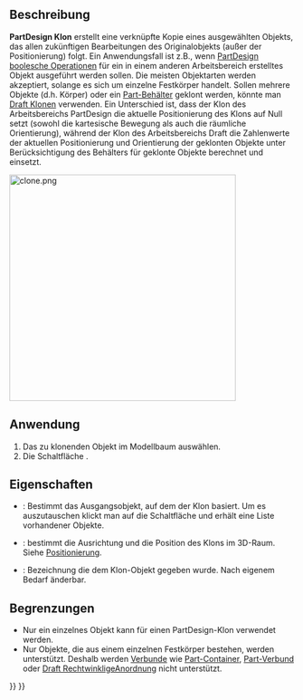 <languages/>

{{Docnav/de
|[[PartDesign_SubShapeBinder/de| Teilformbinder erstellen]]
|[[PartDesign_Plane/de|Bezugsebene erstellen]]
|[[PartDesign_Workbench/de|PartDesign]]
|IconL=PartDesign_SubShapeBinder.svg
|IconR=PartDesign_Plane.svg
|IconC=Workbench_PartDesign.svg
}}

{{GuiCommand/de
|Name=PartDesign Clone
|Name/de=PartDesign Klon
|MenuLocation=Part Design → Klon erzeugen
|Workbenches=[[PartDesign_Workbench/de|PartDesign]]
|Version=0.17
|SeeAlso=[[Draft_Clone/de|Draft Klon]]
}}

<span id="Description"></span>
==Beschreibung==

'''PartDesign Klon''' erstellt eine verknüpfte Kopie eines ausgewählten Objekts, das allen zukünftigen Bearbeitungen des Originalobjekts (außer der Positionierung) folgt. Ein Anwendungsfall ist z.B., wenn [[PartDesign_Boolean/de|PartDesign boolesche Operationen]] für ein in einem anderen Arbeitsbereich erstelltes Objekt ausgeführt werden sollen. Die meisten Objektarten werden akzeptiert, solange es sich um einzelne Festkörper handelt. Sollen mehrere Objekte (d.h. Körper) oder ein [[Std_Part/de|Part-Behälter]] geklont werden, könnte man [[Draft_Clone/de|Draft Klonen]] verwenden. Ein Unterschied ist, dass der Klon des Arbeitsbereichs PartDesign die aktuelle Positionierung des Klons auf Null setzt (sowohl die kartesische Bewegung als auch die räumliche Orientierung), während der Klon des Arbeitsbereichs Draft die Zahlenwerte der aktuellen Positionierung und Orientierung der geklonten Objekte unter Berücksichtigung des Behälters für geklonte Objekte berechnet und einsetzt.

[[File:clone.png|400px]]
{{Caption|Klon des Stiftes, der als eigenständiges Objekt im 3D-Raum bewegt wird}}

<span id="Usage"></span>
==Anwendung==

<div class="mw-translate-fuzzy">
# Das zu klonenden Objekt im Modellbaum auswählen.
# Die Schaltfläche {{Button|[[File:PartDesign_Clone.svg|24px]] '''Klon erzeugen'''}}.
</div>

<span id="Properties"></span>
==Eigenschaften==

* {{PropertyData/de|Base Feature}}: Bestimmt das Ausgangsobjekt, auf dem der Klon basiert. Um es auszutauschen klickt man auf die Schaltfläche {{Button|...}} und erhält eine Liste vorhandener Objekte.
* {{PropertyData/de|Placement}}: bestimmt die Ausrichtung und die Position des Klons im 3D-Raum. Siehe [[Placement/de|Positionierung]].
* {{PropertyData/de|Label}}: Bezeichnung die dem Klon-Objekt gegeben wurde. Nach eigenem Bedarf änderbar.

<span id="Limitations"></span>
==Begrenzungen==

* Nur ein einzelnes Objekt kann für einen PartDesign-Klon verwendet werden.
* Nur Objekte, die aus einem einzelnen Festkörper bestehen, werden unterstützt. Deshalb werden [[Glossary/de#Compound|Verbunde]] wie [[Std_Part/de|Part-Container]], [[Part_MakeCompound/de|Part-Verbund]] oder [[Draft_OrthoArray/de|Draft RechtwinkligeAnordnung]] nicht unterstützt.


{{Docnav/de
|[[PartDesign_SubShapeBinder/de| Teilformbinder erstellen]]
|[[PartDesign_Plane/de|Bezugsebene erstellen]]
|[[PartDesign_Workbench/de|PartDesign]]
|IconL=PartDesign_SubShapeBinder.svg
|IconR=PartDesign_Plane.svg
|IconC=Workbench_PartDesign.svg
}}

{{PartDesign_Tools_navi{{#translation:}}}}
{{Userdocnavi{{#translation:}}}}
